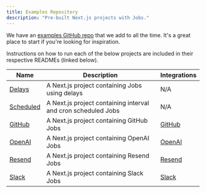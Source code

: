 ```yaml
---
title: Examples Repository
description: "Pre-built Next.js projects with Jobs."
---
```


We have an [examples GitHub repo](https://github.com/triggerdotdev/examples) that we add to all the time. It's a great place to start if you're looking for inspiration.

Instructions on how to run each of the below projects are included in their respective READMEs (linked below).

| Name                                                                       | Description                                                   | Integrations                        |
| -------------------------------------------------------------------------- | ------------------------------------------------------------- | ----------------------------------- |
| [Delays](https://github.com/triggerdotdev/examples/tree/main/delays)       | A Next.js project containing Jobs using delays                | N/A                                 |
| [Scheduled](https://github.com/triggerdotdev/examples/tree/main/scheduled) | A Next.js project containing interval and cron scheduled Jobs | N/A                                 |
| [GitHub](https://github.com/triggerdotdev/examples/tree/main/github)       | A Next.js project containing GitHub Jobs                      | [GitHub](/integrations/apis/github) |
| [OpenAI](https://github.com/triggerdotdev/examples/tree/main/openai)       | A Next.js project containing OpenAI Jobs                      | [OpenAI](/integrations/apis/openai) |
| [Resend](https://github.com/triggerdotdev/examples/tree/main/resend)       | A Next.js project containing Resend Jobs                      | [Resend](/integrations/apis/resend) |
| [Slack](https://github.com/triggerdotdev/examples/tree/main/slack)         | A Next.js project containing Slack Jobs                       | [Slack](integrations/apis/slack)    |
